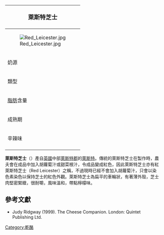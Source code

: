 {{noteTA
|G1=Food
}}
{| class="infobox bordered" style="align: right; width: 20em; font-size: 90%; text-align: left; float: right;" cellpadding="3"
|-
! colspan=2 bgcolor="#FFCCAA" style="font-size: 120%; text-align: center;" |'''萊斯特芝士'''
|-----
|colspan=2|[[File:Red_Leicester.jpg|center]]
|-----
| 奶源|| [[牛奶|牛奶]]
|-----
| 類型 ||硬質
|-----
| [[脂肪|脂肪]]含量 || 48%
|-----
| 成熟期 || 3-6個月
|-----
| 辛辣味 ||溫和
|-
|}

'''萊斯特芝士'''（{{lang-en|Leicestershire cheese}}）產自[[英國|英國]]中部[[萊斯特郡|萊斯特郡]]的[[萊斯特|萊斯特]]。傳統的萊斯特芝士在製作時，農夫會在成品中加入胡蘿蔔汁或甜菜根汁，令成品變成紅色，因此萊斯特芝士亦有紅萊斯特芝士（Red Leicester）之稱，不過現時已經不會加入胡蘿蔔汁，只會以染色素染色以保持芝士的紅色外觀。萊斯特芝士為扁平的車輪狀，有著薄外殼，芝士肉堅密緊緻，很耐嚼，風味溫和，帶點檸檬味。

== 參考文獻 ==
* Judy Ridgway (1999). The Cheese Companion. London: Quintet Publishing Ltd.

[[Category:乾酪|Category:乾酪]]